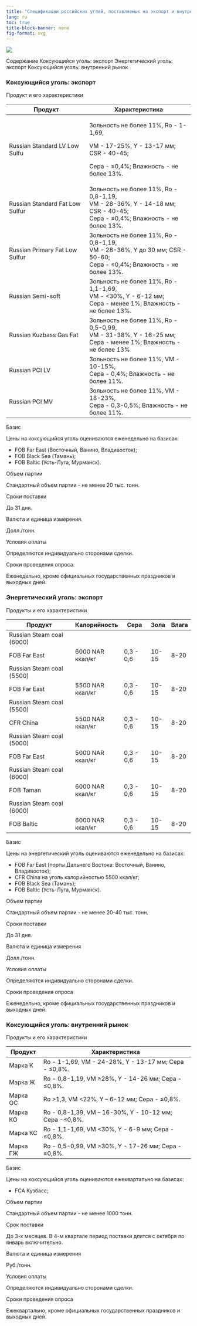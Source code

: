 ```yaml
---
title: "Спецификации российских углей, поставляемых на экспорт и внутренний рынок"
lang: ru
toc: true
title-block-banner: none
fig-format: svg
---
```


![](../images/icon-coal.svg)

Содержание Коксующийся уголь: экспорт Энергетический уголь: экспорт Коксующийся уголь: внутренний рынок

### Коксующийся уголь: экспорт

Продукт и его характеристики

+---------------------------------+--------------------------------------------+
| Продукт                         | Характеристика                             |
+=================================+============================================+
| Russian Standard LV Low Sulfu   | Зольность не более 11%, Ro - 1-1,69,       |
|                                 |                                            |
|                                 | VM - 17-25%, Y - 13-17 мм; CSR - 40-45;    |
|                                 |                                            |
|                                 | Сера - ≤0,4%; Влажность - не более 13%.    |
+---------------------------------+--------------------------------------------+
| Russian Standard Fat Low Sulfur | Зольность не более 11%, Ro - 0,8-1,19,\    |
|                                 | VM - 28-36%, Y - 14-18 мм; CSR - 40-45;\   |
|                                 | Сера - ≤0,4%; Влажность - не более 13%.    |
+---------------------------------+--------------------------------------------+
| Russian Primary Fat Low Sulfur  | Зольность не более 11%, Ro - 0,8-1,19,\    |
|                                 | VM - 28-36%, Y до 30 мм; CSR - 50-60;\     |
|                                 | Сера - ≤0,4%; Влажность - не более 13%.    |
+---------------------------------+--------------------------------------------+
| Russian Semi-soft               | Зольность не более 11%, Ro - 1,1-1,69,\    |
|                                 | VM - \<30%, Y - 6-12 мм;\                  |
|                                 | Сера - менее 1%; Влажность - не более 13%. |
+---------------------------------+--------------------------------------------+
| Russian Kuzbass Gas Fat         | Зольность не более 11%, Ro - 0,5-0,99,\    |
|                                 | VM - 31-38%, Y - 16-25 мм;\                |
|                                 | Сера - менее 1%; Влажность - не более 13%  |
+---------------------------------+--------------------------------------------+
| Russian PCI LV                  | Зольность не более 11%, VM - 10-15%,\      |
|                                 | Сера - 0,4%; Влажность - не более 11%.     |
+---------------------------------+--------------------------------------------+
| Russian PCI MV                  | Зольность не более 11%, VM - 18-23%,\      |
|                                 | Сера - 0,3-0,5%; Влажность - не более 11%. |
+---------------------------------+--------------------------------------------+

Базис

Цены на коксующийся уголь оцениваются еженедельно на базисах:

-   FOB Far East (Восточный, Ванино, Владивосток);
-   FOB Black Sea (Тамань);
-   FOB Baltic (Усть-Луга, Мурманск).

Объем партии

Стандартный объем партии - не менее 20 тыс. тонн.

Сроки поставки

До 31 дня.

Валюта и единица измерения.

Долл./тонн.

Условия оплаты

Определяются индивидуально сторонами сделки.

Сроки проведения опроса.

Еженедельно, кроме официальных государственных праздников и выходных дней.

### Энергетический уголь: экспорт

Продукты и его характеристики

| Продукт                   | Калорийность     | Сера      | Зола  | Влага |
|---------------------------|------------------|-----------|-------|-------|
| Russian Steam coal (6000) |                  |           |       |       |
| FOB Far East              | 6000 NAR ккал/кг | 0,3 - 0,6 | 10-15 | 8-20  |
| Russian Steam coal (5500) |                  |           |       |       |
| FOB Far East              | 5500 NAR ккал/кг | 0,3 - 0,6 | 10-15 | 8-20  |
| Russian Steam coal (5500) |                  |           |       |       |
| CFR China                 | 5500 NAR ккал/кг | 0,3 - 0,6 | 10-15 | 8-20  |
| Russian Steam coal (5000) |                  |           |       |       |
| FOB Far East              | 5000 NAR ккал/кг | 0,3 - 0,6 | 10-15 | 8-20  |
| Russian Steam coal (6000) |                  |           |       |       |
| FOB Taman                 | 6000 NAR ккал/кг | 0,3 - 0,6 | 10-15 | 8-20  |
| Russian Steam coal (6000) |                  |           |       |       |
| FOB Baltic                | 6000 NAR ккал/кг | 0,3 - 0,6 | 10-15 | 8-20  |

Базис

Цены на энергетический уголь оцениваются еженедельно на базисах:

-   FOB Far East (порты Дальнего Востока: Восточный, Ванино, Владивосток);
-   CFR China на уголь калорийностью 5500 ккал/кг;
-   FOB Black Sea (Тамань);
-   FOB Baltic (Усть-Луга, Мурманск).

Объем партии

Стандартный объем партии - не менее 20-40 тыс. тонн.

Сроки поставки

До 31 дня.

Валюта и единица измерения

Долл./тонн.

Условия оплаты

Определяются индивидуально сторонами сделки.

Сроки проведения опроса

Еженедельно, кроме официальных государственных праздников и выходных дней.

### Коксующийся уголь: внутренний рынок

Продукты и его характеристики

| Продукт  | Характеристика                                         |
|----------|--------------------------------------------------------|
| Марка К  | Ro - 1-1,69, VM - 24-28%, Y - 13-17 мм; Сера - ≤0,8%.  |
| Марка Ж  | Ro - 0,8-1,19, VM ≥28%, Y - 14-26 мм; Сера - ≤0,8%.    |
| Марка ОС | Ro \>1,3, VM \<22%, Y – 6-12 мм; Сера - ≤0,8%.         |
| Марка КО | Ro - 0,8-1,39, VM – 16-30%, Y - 10-12 мм; Сера -≤0,8%. |
| Марка КС | Ro - 1,1-1,69, VM \<30%, Y - 6-9 мм; Сера - ≤0,8%.     |
| Марка ГЖ | Ro - 0,5-0,99, VM \>30%, Y - 17-26 мм; Сера - ≤0,8%.   |

Базис

Цены на коксующийся уголь оцениваются ежеквартально на базисах:

-   FCA Кузбасс;

Объем партии

Стандартный объем партии - не менее 1000 тонн.

Срок поставки

До 3-х месяцев. В 4-м квартале период поставки длится с октября по январь включительно.

Валюта и единица измерения

Руб./тонн.

Условия оплаты

Определяются индивидуально сторонами сделки.

Сроки проведения опроса

Ежеквартально, кроме официальных государственных праздников и выходных дней.

